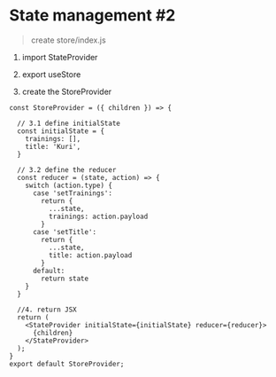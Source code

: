 # State management #2
> create store/index.js
1. import StateProvider

2. export useStore

3. create the StoreProvider
```JSX
const StoreProvider = ({ children }) => {

  // 3.1 define initialState
  const initialState = {
    trainings: [],
    title: 'Kuri',
  }

  // 3.2 define the reducer
  const reducer = (state, action) => {
    switch (action.type) {
      case 'setTrainings':
        return {
          ...state,
          trainings: action.payload
        }
      case 'setTitle':
        return {
          ...state,
          title: action.payload
        }
      default:
        return state
    }
  }

  //4. return JSX
  return (
    <StateProvider initialState={initialState} reducer={reducer}>
      {children}
    </StateProvider>
  );
}
export default StoreProvider;
```
